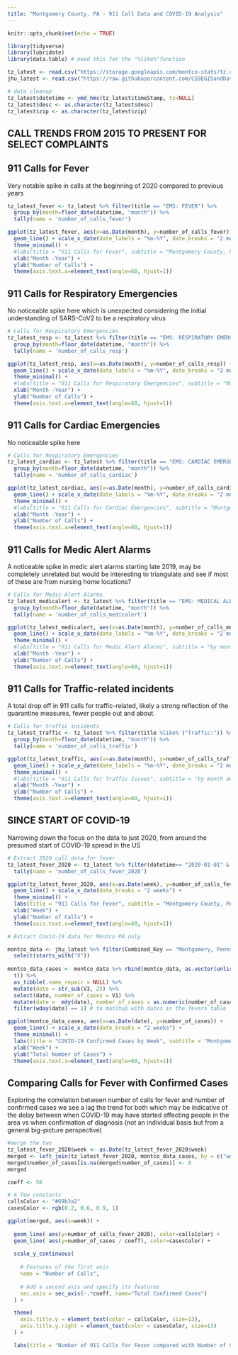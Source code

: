 ```yaml
---
title: "Montgomery County, PA - 911 Call Data and COVID-19 Analysis"
---
```


```r
knitr::opts_chunk$set(echo = TRUE)
```


```r
library(tidyverse)
library(lubridate)
library(data.table) # need this for the "%like%"function
```

```r
tz_latest <- read.csv("https://storage.googleapis.com/montco-stats/tz.csv")
jhu_latest <- read.csv("https://raw.githubusercontent.com/CSSEGISandData/COVID-19/master/csse_covid_19_data/csse_covid_19_time_series/time_series_covid19_confirmed_US.csv")
```

```r
# data cleanup
tz_latest$datetime <- ymd_hms(tz_latest$timeStamp, tz=NULL)
tz_latest$desc <- as.character(tz_latest$desc)
tz_latest$zip <- as.character(tz_latest$zip)

```

## CALL TRENDS FROM 2015 TO PRESENT FOR SELECT COMPLAINTS

## 911 Calls for Fever
Very notable spike in calls at the beginning of 2020 compared to previous years

```r
tz_latest_fever <- tz_latest %>% filter(title == "EMS: FEVER") %>%
  group_by(month=floor_date(datetime, "month")) %>%
  tally(name = 'number_of_calls_fever') 

ggplot(tz_latest_fever, aes(x=as.Date(month), y=number_of_calls_fever)) +
  geom_line() + scale_x_date(date_labels = "%m-%Y", date_breaks = "2 months") +
  theme_minimal() +
  #labs(title = "911 Calls for Fever", subtitle = "Montgomery County, PA") +
  xlab("Month -Year") +
  ylab("Number of Calls") +
  theme(axis.text.x=element_text(angle=60, hjust=1))
```

## 911 Calls for Respiratory Emergencies
No noticeable spike here which is unexpected considering the initial understanding of SARS-CoV2 to be a respiratory virus

```r
# Calls for Respiratory Emergencies
tz_latest_resp <- tz_latest %>% filter(title == "EMS: RESPIRATORY EMERGENCY") %>%
  group_by(month=floor_date(datetime, "month")) %>%
  tally(name = 'number_of_calls_resp') 

ggplot(tz_latest_resp, aes(x=as.Date(month), y=number_of_calls_resp)) +
  geom_line() + scale_x_date(date_labels = "%m-%Y", date_breaks = "2 months") +
  theme_minimal() +
  #labs(title = "911 Calls for Respiratory Emergencies", subtitle = "Montgomery County, PA") +
  xlab("Month -Year") +
  ylab("Number of Calls") +
  theme(axis.text.x=element_text(angle=60, hjust=1))
```

## 911 Calls for Cardiac Emergencies
No noticeable spike here

```r
# Calls for Respiratory Emergencies
tz_latest_cardiac <- tz_latest %>% filter(title == "EMS: CARDIAC EMERGENCY") %>%
  group_by(month=floor_date(datetime, "month")) %>%
  tally(name = 'number_of_calls_cardiac') 

ggplot(tz_latest_cardiac, aes(x=as.Date(month), y=number_of_calls_cardiac)) +
  geom_line() + scale_x_date(date_labels = "%m-%Y", date_breaks = "2 months") +
  theme_minimal() +
  #labs(title = "911 Calls for Cardiac Emergencies", subtitle = "Montgomery County, PA") +
  xlab("Month -Year") +
  ylab("Number of Calls") +
  theme(axis.text.x=element_text(angle=60, hjust=1))
```

## 911 Calls for Medic Alert Alarms
A noticeable spike in medic alert alarms starting late 2019, may be completely unrelated but would be interesting to triangulate and see if most of these are from nursing home locations?

```r
# Calls for Medic Alert Alarms
tz_latest_medicalert <- tz_latest %>% filter(title == "EMS: MEDICAL ALERT ALARM") %>%
  group_by(month=floor_date(datetime, "month")) %>%
  tally(name = 'number_of_calls_medicalert') 

ggplot(tz_latest_medicalert, aes(x=as.Date(month), y=number_of_calls_medicalert)) +
  geom_line() + scale_x_date(date_labels = "%m-%Y", date_breaks = "2 months") +
  theme_minimal() +
  #labs(title = "911 Calls for Medic Alert Alarms", subtitle = "by month and year") +
  xlab("Month -Year") +
  ylab("Number of Calls") +
  theme(axis.text.x=element_text(angle=60, hjust=1))
```

## 911 Calls for Traffic-related incidents
A total drop off in 911 calls for traffic-related, likely a strong reflection of the quarantine measures, fewer people out and about.

```r
# Calls for traffic incidents
tz_latest_traffic <- tz_latest %>% filter(title %like% ("Traffic:")) %>%
  group_by(month=floor_date(datetime, "month")) %>%
  tally(name = 'number_of_calls_traffic') 

ggplot(tz_latest_traffic, aes(x=as.Date(month), y=number_of_calls_traffic)) +
  geom_line() + scale_x_date(date_labels = "%m-%Y", date_breaks = "2 months") +
  theme_minimal() +
  #labs(title = "911 Calls for Traffic Issues", subtitle = "by month and year") +
  xlab("Month -Year") +
  ylab("Number of Calls") +
  theme(axis.text.x=element_text(angle=60, hjust=1))
```


## SINCE START OF COVID-19
Narrowing down the focus on the data to just 2020, from around the presumed start of COVID-19 spread in the US

```r

# Extract 2020 call data for fever
tz_latest_fever_2020 <- tz_latest %>% filter(datetime>= "2020-01-01" & title == "EMS: FEVER") %>% group_by(week=floor_date(datetime, "week")) %>%
  tally(name = 'number_of_calls_fever_2020')  

ggplot(tz_latest_fever_2020, aes(x=as.Date(week), y=number_of_calls_fever_2020)) +
  geom_line() + scale_x_date(date_breaks = "2 weeks") +
  theme_minimal() +
  labs(title = "911 Calls for Fever", subtitle = "Montgomery County, PA") +
  xlab("Week") +
  ylab("Number of Calls") +
  theme(axis.text.x=element_text(angle=60, hjust=1))
```


```r
# Extract Covid-19 data for Montco PA only

montco_data <- jhu_latest %>% filter(Combined_Key == "Montgomery, Pennsylvania, US") %>%
  select(starts_with("X"))  
  
montco_data_cases <- montco_data %>% rbind(montco_data, as.vector(unlist(str_split(colnames(montco_data), " ")))) %>%
  t() %>%
  as_tibble(.name_repair = NULL) %>%
  mutate(date = str_sub(V3, 2)) %>%
  select(date, number_of_cases = V1) %>%
  mutate(date =  mdy(date), number_of_cases = as.numeric(number_of_cases)) %>%
  filter(wday(date) == 1) # to matchup with dates in the fevers table

ggplot(montco_data_cases, aes(x=as.Date(date), y=number_of_cases)) +
  geom_line() + scale_x_date(date_breaks = "2 weeks") +
  theme_minimal() +
  labs(title = "COVID-19 Confirmed Cases by Week", subtitle = "Montgomery County, PA (tuesdays") +
  xlab("Week") +
  ylab("Total Number of Cases") +
  theme(axis.text.x=element_text(angle=60, hjust=1))
```

## Comparing Calls for Fever with Confirmed Cases 
Exploring the correlation between number of calls for fever and number of confirmed cases we see a lag the trend for both which may be indicative of the delay between when COVID-19 may have started affecting people in the area vs when confirmation of diagnosis (not an individual basis but from a general big-picture perspective)
```r
#merge the two
tz_latest_fever_2020$week <- as.Date(tz_latest_fever_2020$week)
merged <- left_join(tz_latest_fever_2020, montco_data_cases, by = c("week" = "date"))
merged$number_of_cases[is.na(merged$number_of_cases)] <- 0
merged
```
```r
coeff <- 50

# A few constants
callsColor <- "#69b3a2"
casesColor <- rgb(0.2, 0.6, 0.9, 1)

ggplot(merged, aes(x=week)) +
  
  geom_line( aes(y=number_of_calls_fever_2020), color=callsColor) + 
  geom_line( aes(y=number_of_cases / coeff), color=casesColor) +
  
  scale_y_continuous(
    
    # Features of the first axis
    name = "Number of Calls",
    
    # Add a second axis and specify its features
    sec.axis = sec_axis(~.*coeff, name="Total Confirmed Cases")
  ) + 

  theme(
    axis.title.y = element_text(color = callsColor, size=13),
    axis.title.y.right = element_text(color = casesColor, size=13)
  ) +

  labs(title = "Number of 911 Calls for Fever compared with Number of Confirmed Cases", subtitle = "Montgomery County, PA")
```
